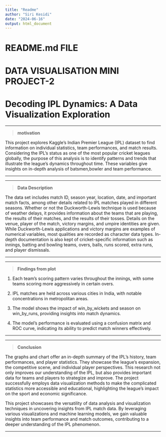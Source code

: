 ```yaml
---
title: "Readme"
author: "Siri Kesidi"
date: "2024-06-16"
output: html_document
---
```


# **README.md FILE**
# **DATA VISUALISATION MINI PROJECT-2**
# **Decoding IPL Dynamics: A Data Visualization Exploration**

- - -

>**motivation **

This project explores Kaggle's Indian Premier League (IPL) dataset to find information on individual statistics, team performances, and match results. Considering the IPL's status as one of the most popular cricket leagues globally, the purpose of this analysis is to identify patterns and trends that illustrate the league's dynamics throughout time. These variables give insights on in-depth analysis of batsmen,bowler and team performance.

- - -

- - -

>**Data Description **

The data set includes match ID, season year, location, date, and important match facts, among
other details related to IPL matches played in different seasons. Whether or not the
Duckworth-Lewis technique is used because of weather delays, it provides information about the
teams that are playing, the results of their matches, and the results of their tosses. Details on
the venue, player of the match, victory margins, and umpire identities are given. While
Duckworth-Lewis applications and victory margins are examples of numerical variables, most
qualities are recorded as character data types. In-depth documentation is also kept of
cricket-specific information such as innings, batting and bowling teams, overs, balls, runs scored,
extra runs, and player dismissals.

- - -

- - -

>**Findings from plot **

1. Each team's scoring pattern varies throughout the innings, with some teams scoring more aggressively in certain overs.

2.  IPL matches are held across various cities in India, with notable concentrations in metropolitan areas.

3. The model shows the impact of win_by_wickets and season on win_by_runs, providing insights into match dynamics.

4. The model's performance is evaluated using a confusion matrix and ROC curve, indicating its ability to predict match winners effectively.

- - -

- - -

>**Conclusion **

The graphs and chart offer an in-depth summary of the IPL's history, team performances, and player statistics. They showcase the league's expansion, the competitive scene, and individual player perspectives. This research not only improves our understanding of the IPL, but also provides important data for teams and players to strategize and improve. The project successfully employs data visualization methods to make the complicated statistics more accessible and educational, highlighting the league's impact on the sport and economic significance.

This project showcases the versatility of data analysis and visualization techniques in uncovering insights from IPL match data. By leveraging various visualizations and machine learning models, we gain valuable insights into team performance and match outcomes, contributing to a deeper understanding of the IPL phenomenon.

- - -
